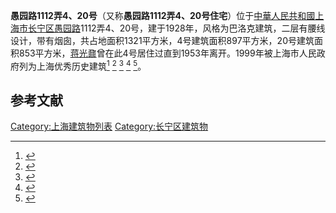 '''愚园路1112弄4、20号'''（又称'''愚园路1112弄4、20号住宅'''）位于[[中華人民共和國|中華人民共和國]][[上海市|上海市]][[长宁区|长宁区]][[愚园路|愚园路]]1112弄4、20号，建于1928年，风格为巴洛克建筑，二层有腰线设计，带有烟囱，共占地面积1321平方米，4号建筑面积897平方米，20号建筑面积853平方米，[[蒋光鼐|蒋光鼐]]曾在此4号居住过直到1953年离开。1999年被上海市人民政府列为上海优秀历史建筑<ref>{{cite web|url=http://shzw.eastday.com/shzw/G/20110510/userobject1ai46897.html|title=25处保护建筑挂牌 愚园路红色之旅即将开启-上海政务|website=shzw.eastday.com|accessdate=2020-09-19|archive-date=2017-06-21|archive-url=https://web.archive.org/web/20170621140136/http://shzw.eastday.com/shzw/G/20110510/userobject1ai46897.html|dead-url=no}}</ref>
<ref>{{cite web|url=http://www.sohu.com/a/143952777_119707|title=愚园路，走五步读懂你(组图)|website=www.sohu.com}}</ref>
<ref>{{cite web|url=http://www.shcn.gov.cn/art/2012/8/16/art_7698_512184.html|title=上海长宁区门户网站 历史保护建筑 愚园路1112弄4号、20号住宅|website=www.shcn.gov.cn}}</ref>
<ref>{{cite web|url=https://www.jfdaily.com/wx/detail.do?id=13838|title=城市更新·愚园路记忆 - 上海百年愚园路更新进入2.0版|website=www.jfdaily.com}}</ref>
<ref>{{cite web|url=http://www.cnepaper.com/cnsb/html/2015-09/01/content_6_1.htm|title=长宁时报数字报刊平台-烽火中的上海记忆|website=www.cnepaper.com}}</ref>。

==参考文献==
{{reflist}}

[[Category:上海建筑物列表|Category:上海建筑物列表]]
[[Category:长宁区建筑物|Category:长宁区建筑物]]